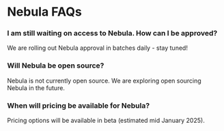 # Nebula FAQs

### I am still waiting on access to Nebula. How can I be approved?

We are rolling out Nebula approval in batches daily - stay tuned! 

### Will Nebula be open source?

Nebula is not currently open source. We are exploring open sourcing Nebula in the future.

### When will pricing be available for Nebula?

Pricing options will be available in beta (estimated mid January 2025).
